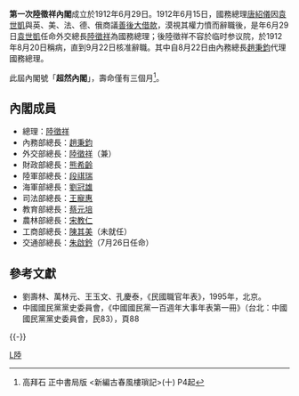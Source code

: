 {{noteTA
|T = zh-hant:第一次陸徵祥內閣; zh-hans:第一次陆征祥内阁;
|1 = zh-hant:陸徵祥; zh-hans:陆征祥;
}}

'''第一次陸徵祥內閣'''成立於1912年6月29日。1912年6月15日，國務總理[[唐紹儀|唐紹儀]]因[[袁世凱|袁世凱]]與英、美、法、德、俄商議[[善後大借款|善後大借款]]，漠視其權力憤而辭職後，是年6月29日[[袁世凱|袁世凱]]任命外交總長[[陸徵祥|陸徵祥]]為國務總理；後陸徵祥不容於临时参议院，於1912年8月20日稱病，直到9月22日核准辭職。其中自8月22日由內務總長[[趙秉鈞|趙秉鈞]]代理國務總理。

此屆內閣號「'''超然內閣'''」，壽命僅有三個月<ref>高拜石 正中書局版 <新編古春風樓瑣記>(十) P4起</ref>。

==內閣成員==
*總理：[[陸徵祥|陸徵祥]]
*內務部總長：[[趙秉鈞|趙秉鈞]]
*外交部總長：[[陸徵祥|陸徵祥]]（兼）
*財政部總長：[[熊希齡|熊希齡]]
*陸軍部總長：[[段祺瑞|段祺瑞]]
*海軍部總長：[[劉冠雄|劉冠雄]]
*司法部總長：[[王寵惠|王寵惠]]
*教育部總長：[[蔡元培|蔡元培]]
*農林部總長：[[宋教仁|宋教仁]]
*工商部總長：[[陳其美|陳其美]]（未就任）
*交通部總長：[[朱啟鈐|朱啟鈐]]（7月26日任命）

== 參考文獻 ==
* 劉壽林、萬林元、王玉文、孔慶泰，《民國職官年表》，1995年，北京。
* 中國國民黨黨史委員會，《中國國民黨一百週年大事年表第一冊》（台北：中國國民黨黨史委員會，民83），頁88

{{-}}
{{北洋時期內閣|第一次唐紹儀內閣|第一次陸徵祥內閣|1912年6月29日—1912年9月25日|趙秉鈞內閣}}

[[Category:中华民国北洋政府内阁|L陸]]